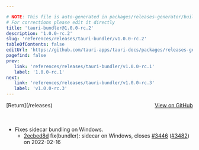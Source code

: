 ```yaml
---

# NOTE: This file is auto-generated in packages/releases-generator/build.ts
# For corrections please edit it directly
title: 'tauri-bundler@1.0.0-rc.2'
description: '1.0.0-rc.2'
slug: 'references/releases/tauri-bundler/v1.0.0-rc.2'
tableOfContents: false
editUrl: 'https://github.com/tauri-apps/tauri-docs/packages/releases-generator/build.ts'
pagefind: false
prev:
   link: 'references/releases/tauri-bundler/v1.0.0-rc.1'
   label: '1.0.0-rc.1'
next:
   link: 'references/releases/tauri-bundler/v1.0.0-rc.3'
   label: 'v1.0.0-rc.3'
---
```


<div style="margin-bottom:3rem; display: flex; justify-content: space-between; align-items: center"><span>[Return](/releases)</span><span><a href="https://github.com/tauri-apps/tauri/releases/tag/tauri-bundler-v1.0.0-rc.2">View on GitHub</a></span></div>

- Fixes sidecar bundling on Windows.
  - [2ecbed8d](https://www.github.com/tauri-apps/tauri/commit/2ecbed8d59d9e1788170aa87b90ed9556a473425) fix(bundler): sidecar on Windows, closes [#3446](https://www.github.com/tauri-apps/tauri/pull/3446) ([#3482](https://www.github.com/tauri-apps/tauri/pull/3482)) on 2022-02-16

